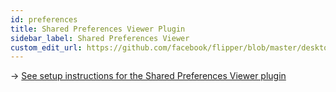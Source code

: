 ```yaml
---
id: preferences
title: Shared Preferences Viewer Plugin
sidebar_label: Shared Preferences Viewer
custom_edit_url: https://github.com/facebook/flipper/blob/master/desktop/plugins/public/shared_preferences/docs/overview.mdx
---
```


→ [See setup instructions for the Shared Preferences Viewer plugin](../../setup/plugins/preferences.mdx)


<Article />
